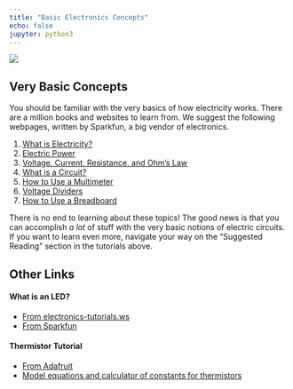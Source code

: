 ```yaml
---
title: "Basic Electronics Concepts"
echo: false
jupyter: python3
---
```



![](https://cdn.sparkfun.com/assets/4/0/3/a/e/511948ffce395f7f47000000.png)

## Very Basic Concepts

You should be familiar with the very basics of how electricity works.
There are a million books and websites to learn from.
We suggest the following webpages, written by Sparkfun, a big vendor of electronics.


1. [What is Electricity?](https://learn.sparkfun.com/tutorials/what-is-electricity)
1. [Electric Power](https://learn.sparkfun.com/tutorials/electric-power)
1. [Voltage, Current, Resistance, and Ohm's Law](https://learn.sparkfun.com/tutorials/voltage-current-resistance-and-ohms-law)
1. [What is a Circuit?](https://learn.sparkfun.com/tutorials/what-is-a-circuit)
1. [How to Use a Multimeter](https://learn.sparkfun.com/tutorials/how-to-use-a-multimeter)
1. [Voltage Dividers](https://learn.sparkfun.com/tutorials/voltage-dividers/all)
1. [How to Use a Breadboard](https://learn.sparkfun.com/tutorials/how-to-use-a-breadboard)

There is no end to learning about these topics!
The good news is that you can accomplish *a lot* of stuff with the very basic notions of electric circuits. If you want to learn even more, navigate your way on the "Suggested Reading" section in the tutorials above.

## Other Links

#### What is an LED?

* [From electronics-tutorials.ws](https://www.electronics-tutorials.ws/diode/diode_8.html)
* [From Sparkfun](https://learn.sparkfun.com/tutorials/light-emitting-diodes-leds/all)

#### Thermistor Tutorial

* [From Adafruit](https://learn.adafruit.com/thermistor/using-a-thermistor)
* [Model equations and calculator of constants for thermistors](https://www.thinksrs.com/downloads/programs/therm%20calc/ntccalibrator/ntccalculator.html)